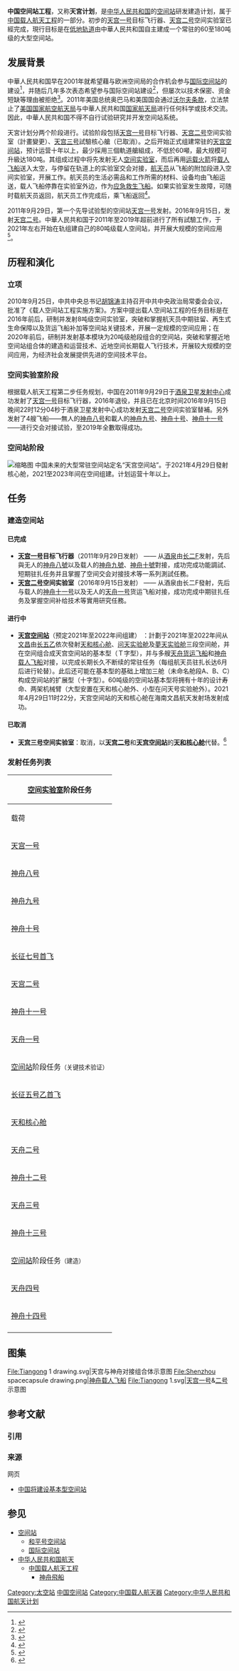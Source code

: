 {{noteTA
|G1 = Aero
|G2 = Astronomy
|G3 = IT
}}{{infobox|abovestyle=background-color: #00BFFF;font-size:118%|above={{flagicon|PRC}}中国空间站工程|caption='''中国的“载人航天三步走”战略中所规划的载人航天器建造阶段:''' <br/>1、载人飞船（左上，即“神舟号”）<br/>2、目标飞行器以及小型空间实验室（右上，即“天宫一号”和“天宫二号”，按照国际标准为第一代空间站）<br/>3、试验性空间站（左下，即“天宫三号”，按照国际标准为第二代空间站）<br/>4、空间站（右下，即“天宫号空间站”，按照国际标准为第三代空间站）|image={{Photomontage
 | photo1a      = Shenzhou spacecraft diagram by Bo.png
 | photo1b      = Tiangong 1 drawing horizontal.png
 | photo2a      = Tiangong 2 space laboratory model.jpg
 | photo2b      = Chinese large orbital station.png
 | photo3a      = 
 | photo3b      = 
 | position     = center
 | size         = 220
 | color        = #FFFFFF
 | border       = 
 | color_border = 
 | spacing      = 
 | foot_montage =
}}}}{{Multiple issues|{{Expand language|en|time=2019-09-12T13:38:18+00:00}}
{{Expert needed|subject=航天|time=2021-04-01T03:17:57+00:00}}}}'''中国空间站工程'''，又称'''天宮计划'''，是[[中华人民共和国|中华人民共和国]]的[[空间站|空间站]]研发建造计划，属于[[中国载人航天工程|中国载人航天工程]]的一部分。初步的[[天宫一号|天宫一号]]目标飞行器、[[天宫二号|天宫二号]]空间实验室已經完成，現行目标是在[[低地轨道|低地轨道]]由中華人民共和国自主建成一个常驻的60至180吨级的大型空间站。

== 发展背景 ==
中華人民共和国早在2001年就希望藉与欧洲空间局的合作机会参与[[国际空间站|国际空间站]]的建设<ref>{{Cite web|title=中国快步向国际空间站迈进|url=https://www.voachinese.com/a/a-21-a-2001-07-30-23-1-63339732/987072.html|accessdate=2021-02-22|date=2001-07-30|work=美国之音|language=zh|archive-date=2022-05-13|archive-url=https://web.archive.org/web/20220513034941/https://www.voachinese.com/a/a-21-a-2001-07-30-23-1-63339732/987072.html}}</ref>，并随后几年多次表态希望参与国际空间站建设<ref>{{Cite web|title=李学勇：中国希望参加国际空间站计划|url=http://news.sina.com.cn/c/2007-10-16/162414099012.shtml|accessdate=2021-02-22|date=2007-10-16|work=新闻中心_新浪网|archive-date=2016-12-13|archive-url=https://web.archive.org/web/20161213230128/http://news.sina.com.cn/c/2007-10-16/162414099012.shtml|dead-url=no}}</ref>，但屡次以技术保密、资金短缺等理由被拒绝<ref>{{Cite web|title=中国宣布开放空间站 以德报怨未拒绝美参与|url=https://www.dwnews.com/%E4%B8%AD%E5%9B%BD/60061051/%E4%B8%AD%E5%9B%BD%E5%AE%A3%E5%B8%83%E5%BC%80%E6%94%BE%E7%A9%BA%E9%97%B4%E7%AB%99%E4%BB%A5%E5%BE%B7%E6%8A%A5%E6%80%A8%E6%9C%AA%E6%8B%92%E7%BB%9D%E7%BE%8E%E5%8F%82%E4%B8%8E|accessdate=2021-02-22|date=2018-05-29|work=|publisher=多维新闻|language=zh|archive-date=2022-04-15|archive-url=https://web.archive.org/web/20220415175106/https://www.dwnews.com/%E4%B8%AD%E5%9B%BD/60061051/%E4%B8%AD%E5%9B%BD%E5%AE%A3%E5%B8%83%E5%BC%80%E6%94%BE%E7%A9%BA%E9%97%B4%E7%AB%99%E4%BB%A5%E5%BE%B7%E6%8A%A5%E6%80%A8%E6%9C%AA%E6%8B%92%E7%BB%9D%E7%BE%8E%E5%8F%82%E4%B8%8E}}</ref>。2011年美国总统奥巴马和美国国会通过[[沃尔夫条款|沃尔夫条款]]，立法禁止了[[美国国家航空航天局|美国国家航空航天局]]与中華人民共和国[[国家航天局|国家航天局]]进行任何科学或技术交流。因此，中華人民共和国不得不自行试验研究并开发空间站系统。

天宮计划分两个阶段进行。试验阶段包括[[天宫一号|天宫一号]]目标飞行器、[[天宫二号|天宫二号]]空间实验室（計畫變更）、[[天宫三号|天宫三号]]試驗核心艙（已取消）。之后开始正式组建常驻的[[天宫空间站|天宫空间站]]，预计运营十年以上，最少採用三個軌道艙組成，不低於60噸，最大规模可升級达180吨。其组成过程中将先发射无人[[空间实验室|空间实验室]]，而后再用[[运载火箭|运载火箭]]将[[载人飞船|载人飞船]]送入太空，与停留在轨道上的实验室交会对接，[[航天员|航天员]]从飞船的附加段进入空间实验室，开展工作。航天员的生活必需品和工作所需的材料、设备均由飞船运送，载人飞船停靠在实验室外边，作为[[应急救生飞船|应急救生飞船]]。如果实验室发生故障，可随时载航天员返回，航天员工作完成后，乘飞船返回<ref>{{Cite web |url=http://www.cmse.gov.cn/ |title=系统概述 |accessdate=2008-12-02 |archive-date=2011-11-24 |archive-url=https://web.archive.org/web/20111124012258/http://www.cmse.gov.cn/ |dead-url=no }}</ref>。

2011年9月29日，第一个先导试验型的空间站[[天宫一号|天宫一号]]发射。2016年9月15日，发射[[天宫二号|天宫二号]]。中華人民共和国于2011年至2019年超前进行了所有試驗工作，于2021年左右开始在轨组建自己的80吨级载人空间站，并开展大规模的空间应用<ref>{{cite web|url=http://www.cnr.cn/china/yaowen/201109/t20110929_508561720.shtml|title=2020年前后 我国将在轨建成60吨级载人空间站|publisher=[[中国广播网|中国广播网]]|date=2011年9月29日|language=zh-hans|accessdate=2011年10月2日|archive-date=2011年10月3日|archive-url=https://web.archive.org/web/20111003011357/http://www.cnr.cn/china/yaowen/201109/t20110929_508561720.shtml|dead-url=no}}</ref>。

== 历程和演化 ==
===立项===
2010年9月25日，中共中央总书记[[胡锦涛|胡锦涛]]主持召开中共中央政治局常委会会议，批准了《载人空间站工程实施方案》。方案中提出载人空间站工程的任务目标是在2016年前后，研制并发射8吨级空间实验室，突破和掌握航天员中期驻留、再生式生命保障以及货运飞船补加等空间站关键技术，开展一定规模的空间应用；在2020年前后，研制并发射基本模块为20吨级舱段组合的空间站，突破和掌握近地空间站组合体的建造和运营技术、近地空间长期载人飞行技术，开展较大规模的空间应用，为经济社会发展提供先进的空间技术平台。

=== 空间实验室阶段 ===
{{main|天宫一号|天宫二号}}
根据载人航天工程第二步任务规划，中国在2011年9月29日于[[酒泉卫星发射中心|酒泉卫星发射中心]]成功发射了[[天宫一号|天宫一号]]目标飞行器，2016年退役，并且已在北京时间2016年9月15日晚间22时12分04秒于酒泉卫星发射中心成功发射[[天宫二号|天宫二号]]空间实验室替補。另外发射了4艘飞船——無人的[[神舟八号|神舟八号]]和載人的[[神舟九号|神舟九号]]、[[神舟十号|神舟十号]]、[[神舟十一号|神舟十一号]]——进行交会对接试验，至2019年全數取得成功。

=== 空间站阶段 ===
[[File:Chinese_large_orbital_station_BG.png|缩略图]]{{main|天宫空间站}}
中国未来的大型常驻空间站定名“天宫空间站”。于2021年4月29日發射核心舱，2021至2023年间在空间组建。计划运营十年以上。

== 任务 ==
===建造空间站===
==== 已完成 ====
* '''[[天宫一号|天宫一号]]目标飞行器'''（2011年9月29日发射） —— 从[[酒泉卫星发射中心|酒泉]]由[[长征二号F运载火箭|长二F]]发射，先后與无人的[[神舟八號|神舟八號]]以及载人的[[神舟九號|神舟九號]]、[[神舟十號|神舟十號]]對接，成功完成功能調試、短期驻扎任务并且掌握了空间交会对接技术等一系列測試任務。
* '''[[天宫二号|天宫二号]]空间实验室'''（2016年9月15日发射） —— 从酒泉由长二F發射，先后与载人的[[神舟十一号|神舟十一号]]以及无人的[[天舟一号|天舟一号]]货运飞船对接，成功完成中期驻扎任务及掌握空间补给技术等實用研究任務。

==== 进行中 ====
*'''[[天宫空间站|天宫空间站]]'''（预定2021年至2022年间组建） ：計劃于2021年至2022年间从[[文昌卫星发射中心|文昌]]由[[长征五号B运载火箭|长五乙]]依次發射[[天和核心舱|天和核心舱]]、[[问天实验舱|问天实验舱]]及[[夢天实验舱|夢天实验舱]]三段空间舱，并在空间组合成天宫空间站的基本型（Ｔ字型），并与多艘[[天舟货运飞船|天舟货运飞船]]和[[神舟载人飞船|神舟载人飞船]]对接，以完成长期长久不断续的常驻任务（每组航天员驻扎长达6月后进行轮替）。此后还可能在基本型的基础上增加三舱（未命名舱段A、B、C）构成空间站的扩展型（十字型）。60吨级的空间站基本型将拥有十年的设计寿命、两架机械臂（大型安置在天和核心舱外、小型在问天号实验舱外）。2021年4月29日11时22分，天宫空间站的天和核心舱在海南文昌航天发射场发射成功。

====已取消====
*'''[[天宫三号|天宫三号]]空间实验室'''：取消，以'''[[天宫二号|天宫二号]]'''和'''[[天宫空间站|天宫空间站]]'''的'''[[天和核心舱|天和核心舱]]'''代替。<ref>{{cite web |title=天宫三号任务取消 |url=http://news.163.com/17/1122/14/D3RQNFEQ00018AOR.html |website=网易新闻 |accessdate=2020-08-06 |archive-date=2020-09-12 |archive-url=https://web.archive.org/web/20200912114805/http://news.163.com/17/1122/14/D3RQNFEQ00018AOR.html |dead-url=no }}</ref>

=== 发射任务列表 ===
{| class="wikitable"
! colspan="9" |[[空间实验室|空间实验室]]阶段任务
|-
!载荷
!载荷类型
!任务类型
!飞行次序
!运载火箭
!起飞时间（UTC+8）
!发射工位
!目标飞行器
!结果
|-
|[[天宫一号|天宫一号]]
|[[空间实验室|空间实验室]]
|无人
|1
|[[长征二号F运载火箭|改进型长征二号FT型运载火箭]]
|2011年9月29日

21时16分03.507秒
|[[酒泉卫星发射中心|酒泉卫星发射中心]]921工位
|不适用
| {{Yes|成功}}
|-
|[[神舟八号|神舟八号]]
|[[载人飞船|载人飞船]]
|无人
|2
|[[长征二号F运载火箭|改进型长征二号F型运载火箭]]
|2011年11月1日

05时58分10.430秒
|[[酒泉卫星发射中心|酒泉卫星发射中心]]921工位
|[[天宫一号|天宫一号]]
| {{Yes|成功}}
|-
|[[神舟九号|神舟九号]]
|[[载人飞船|载人飞船]]
|有人
|3
|[[长征二号F运载火箭|改进型长征二号F型运载火箭]]
|2012年6月16日

18时37分24.558秒
|[[酒泉卫星发射中心|酒泉卫星发射中心]]921工位
|[[天宫一号|天宫一号]]
| {{Yes|成功}}
|-
|[[神舟十号|神舟十号]]
|[[载人飞船|载人飞船]]
|有人
|4
|[[长征二号F运载火箭|改进型长征二号F型运载火箭]]
|2013年6月11日

17时38分02.666秒
|[[酒泉卫星发射中心|酒泉卫星发射中心]]921工位
|[[天宫一号|天宫一号]]
| {{Yes|成功}}
|-
|[[长征七号首飞|长征七号首飞]]
| colspan="2" |测试任务
|5
|[[长征七号运载火箭|长征七号运载火箭基本型]]
|2016年6月25日

20時00分07.413秒
|[[中国文昌航天发射场|文昌航天发射场]]201工位
|不适用
| {{Yes|成功}}
|-
|[[天宫二号|天宫二号]]
|[[空间实验室|空间实验室]]
|无人
|6
|[[长征二号F运载火箭|改进型长征二号FT型运载火箭]]
|2016年9月15日
22时04分12.428秒
|[[酒泉卫星发射中心|酒泉卫星发射中心]]921工位
|不适用
| {{Yes|成功}}
|-
|[[神舟十一号|神舟十一号]]
|[[载人飞船|载人飞船]]
|有人
|7
|[[长征二号F运载火箭|改进型长征二号F型运载火箭]]
|2016年10月17日

07时30分31.409秒
|[[酒泉卫星发射中心|酒泉卫星发射中心]]921工位
|[[天宫二号|天宫二号]]
| {{Yes|成功}}
|-
|[[天舟一号|天舟一号]]
|[[貨運飛船|货运飞船]]
|无人
|8
|[[长征七号运载火箭|长征七号运载火箭基本型]]
|2017年4月20日

19時41分35.361秒
|[[中国文昌航天发射场|文昌航天发射场]]201工位
|[[天宫二号|天宫二号]]
| {{Yes|成功}}
|-
! colspan="9" |[[天宫空间站|空间站]]阶段任务<small>（关键技术验证）</small>
|-
|[[长征五号B首飞|长征五号乙首飞]]
| colspan="2" |测试任务
|9
|[[长征五号B运载火箭|长征五号乙运载火箭]]
|2020年5月5日

18时00分27.092秒
|[[中国文昌航天发射场|文昌航天发射场]]101工位
|不适用
| {{Yes|成功}}
|-
|[[天和核心舱|天和核心舱]]
|[[核心艙|空间站组件]]
|无人
|10
|[[长征五号B运载火箭|长征五号乙运载火箭]]
|2021年4月29日

11时23分15.613秒
|[[中国文昌航天发射场|文昌航天发射场]]101工位
|不适用
| {{Yes|成功}}
|-
|[[天舟二号|天舟二号]]
|[[貨運飛船|货运飞船]]
|无人
|11
|[[长征七号运载火箭|长征七号运载火箭基本型]]
|2021年5月29日

20時55分29.373秒
|[[中国文昌航天发射场|文昌航天发射场]]201工位
|[[天和核心舱|天和核心舱]]
| {{Yes|成功}}
|-
|[[神舟十二号|神舟十二号]]
|[[载人飞船|载人飞船]]
|有人
|12
|[[长征二号F运载火箭|改进型长征二号F型运载火箭]]
|2021年6月17日

09时22分31.693秒
|[[中国酒泉卫星发射中心|酒泉卫星发射中心]]921工位
|[[天和核心舱|天和核心舱]]
| {{Yes|成功}}
|-
|[[天舟三号|天舟三号]]
|[[貨運飛船|货运飞船]]
|无人
|13
|[[长征七号运载火箭|长征七号运载火箭基本型]]
|2021年9月20日

15时10分11.392秒
|[[中国文昌航天发射场|文昌航天发射场]]201工位
|[[天和核心舱|天和核心舱]]
| {{Yes|成功}}
|-
|[[神舟十三号|神舟十三号]]
|[[载人飞船|载人飞船]]
|有人
|14
|[[长征二号F运载火箭|改进型长征二号F型运载火箭]]
|2021年10月16日

00时23分56.469秒
|[[中国酒泉卫星发射中心|酒泉卫星发射中心]]921工位
|[[天和核心舱|天和核心舱]]
| {{Yes|成功}}
|-
! colspan="9" |[[天宫空间站|空间站]]阶段任务<small>（建造）</small>
|-
|[[天舟四号|天舟四号]]
|[[貨運飛船|货运飞船]]
|无人
|15
|[[长征七号运载火箭|长征七号运载火箭基本型]]
|2022年5月10日

01时56分37.376秒
|[[中国文昌航天发射场|文昌航天发射场]]201工位
|[[天和核心舱|天和核心舱]]
| {{Yes|成功}}
|-
|[[神舟十四号|神舟十四号]]
|[[载人飞船|载人飞船]]
|有人
|16
|[[长征二号F运载火箭|改进型长征二号F型运载火箭]]
|2022年6月5日

10时44分10.460秒
|[[中国酒泉卫星发射中心|酒泉卫星发射中心]]921工位
|[[天和核心舱|天和核心舱]]
| {{Yes|成功}}
|-
| colspan="9" |{{Completion|成功率：|<!--成功次数-->16|<!--失败次数-->0|<!--发射次数-->16}}
|}

== 图集 ==
<gallery>
File:Tiangong 1 drawing.svg|天宫与神舟对接组合体示意图
File:Shenzhou spacecapsule drawing.png|[[神舟飛船|神舟载人飞船]]
File:Tiangong 1.svg|[[天宫一号|天宫一号]]&[[天宫二号|二号]]示意图
</gallery>

== 参考文献 ==
=== 引用 ===
{{Reflist|30em}}

=== 来源 ===
{{refbegin}}
; 网页
* [http://news.sohu.com/20080909/n259468468.shtml 中国将建设基本型空间站]{{Wayback|url=http://news.sohu.com/20080909/n259468468.shtml |date=20080928201111 }}
{{refend}}

== 参见 ==
{{Portal box|中华人民共和国|航天|工程}}
* [[空间站|空间站]]
** [[和平号空间站|和平号空间站]]
**[[国际空间站|国际空间站]]
* [[中华人民共和国航天|中华人民共和国航天]]
** [[中国载人航天工程|中国载人航天工程]]
*** [[神舟飛船|神舟飛船]]


{{航天}}
{{空間站}}
{{中国空间站}}
{{中国载人航天工程}}
{{中华人民共和国航天}}

[[Category:太空站|Category:太空站]]
[[Category:中国空间站|]]
[[Category:中国载人航天器|Category:中国载人航天器]]
[[Category:中华人民共和国航天计划|Category:中华人民共和国航天计划]]